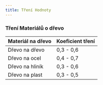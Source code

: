 ```yaml
---
title: Tření Hodnoty
---
```


### Tření Materiálů o dřevo

| Materiál na dřevo          | Koeficient tření |
|----------------------------|------------------|
| Dřevo na dřevo              | 0,3 - 0,6        |
| Dřevo na ocel               | 0,4 - 0,7        |
| Dřevo na hliník             | 0,3 - 0,6        |
| Dřevo na plast              | 0,3 - 0,5        |